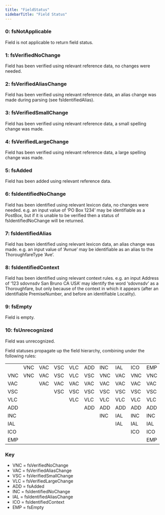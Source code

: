 ```yaml
---
title: "FieldStatus"
sidebarTitle: "Field Status"
---
```


### 0: fsNotApplicable

Field is not applicable to return field status.

### 1: fsVerifiedNoChange

Field has been verified using relevant reference data, no changes were needed.

### 2: fsVerifiedAliasChange

Field has been verified using relevant reference data, an alias change was made during parsing (see fsIdentifiedAlias).

### 3: fsVerifiedSmallChange

Field has been verified using relevant reference data, a small spelling change was made.

### 4: fsVerifiedLargeChange

Field has been verified using relevant reference data, a large spelling change was made.

### 5: fsAdded

Field has been added using relevant reference data.

### 6: fsIdentifiedNoChange

Field has been identified using relevant lexicon data, no changes were needed. e.g. an input value of ‘PO Box 1234’ may be identifiable as a PostBox, but if it is unable to be verified then a status of fsIdentifiedNoChange will be returned.

### 7: fsIdentifiedAlias

Field has been identified using relevant lexicon data, an alias change was made. e.g. an input value of ‘Avnue’ may be identifiable as an alias to the ThoroughfareType ‘Ave’.

### 8: fsIdentifiedContext

Field has been identified using relevant context rules. e.g. an input Address of ‘123 sdovnsdv San Bruno CA USA’ may identify the word ‘sdovnsdv’ as a Thoroughfare, but only because of the context in which it appears (after an identifiable PremiseNumber, and before an identifiable Locality).

### 9: fsEmpty

Field is empty.

### 10: fsUnrecognized

Field was unrecognized.

Field statuses propagate up the field hierarchy, combining under the following rules:

|     |     |     |     |     |     |     |     |     |     |
| --- | --- | --- | --- | --- | --- | --- | --- | --- | --- |
|     | VNC | VAC | VSC | VLC | ADD | INC | IAL | ICO | EMP |
| VNC | VNC | VAC | VSC | VLC | VSC | VNC | VAC | VNC | VNC |
| VAC |     | VAC | VAC | VAC | VAC | VAC | VAC | VAC | VAC |
| VSC |     |     | VSC | VSC | VSC | VSC | VSC | VSC | VSC |
| VLC |     |     |     | VLC | VLC | VLC | VLC | VLC | VLC |
| ADD |     |     |     |     | ADD | ADD | ADD | ADD | ADD |
| INC |     |     |     |     |     | INC | IAL | INC | INC |
| IAL |     |     |     |     |     |     | IAL | IAL | IAL |
| ICO |     |     |     |     |     |     |     | ICO | ICO |
| EMP |     |     |     |     |     |     |     |     | EMP |

### Key

- VNC = fsVerifiedNoChange
- VAC = fsVerifiedAliasChange
- VSC = fsVerifiedSmallChange
- VLC = fsVerifiedLargeChange
- ADD = fsAdded
- INC = fsIdentifiedNoChange
- IAL = fsIdentifiedAliasChange
- ICO = fsIdentifiedContext
- EMP = fsEmpty
